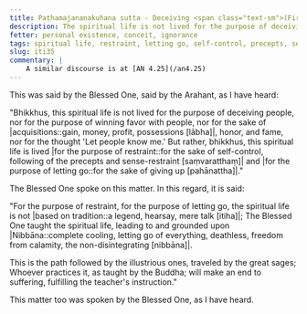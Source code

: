 ```yaml
---
title: Paṭhamajananakuhana sutta - Deceiving <span class="text-sm">(First)</span>
description: The spiritual life is not lived for the purpose of deceiving people, nor for the purpose of winning favor with people, nor for the sake of acquisitions, respect, and popularity, nor for the thought 'Let people know me.' But rather, this spiritual life is lived for the purpose of restraint and for the purpose of letting go.
fetter: personal existence, conceit, ignorance
tags: spiritual life, restraint, letting go, self-control, precepts, sense-restraint, Nibbāna, acquisitions, respect, popularity, iti, iti28-49
slug: iti35
commentary: |
    A similar discourse is at [AN 4.25](/an4.25)
---
```


This was said by the Blessed One, said by the Arahant, as I have heard:

"Bhikkhus, this spiritual life is not lived for the purpose of deceiving people, nor for the purpose of winning favor with people, nor for the sake of |acquisitions::gain, money, profit, possessions [lābha]|, honor, and fame, nor for the thought 'Let people know me.' But rather, bhikkhus, this spiritual life is lived |for the purpose of restraint::for the sake of self-control, following of the precepts and sense-restraint [saṃvaratthaṃ]| and |for the purpose of letting go::for the sake of giving up [pahānattha]|."

The Blessed One spoke on this matter. In this regard, it is said:

"For the purpose of restraint, for the purpose of letting go,
the spiritual life is not |based on tradition::a legend, hearsay, mere talk [itiha]|;
The Blessed One taught the spiritual life,
leading to and grounded upon |Nibbāna::complete cooling, letting go of everything, deathless, freedom from calamity, the non-disintegrating [nibbāna]|.

This is the path followed by the illustrious ones,
traveled by the great sages;
Whoever practices it,
as taught by the Buddha;
will make an end to suffering,
fulfilling the teacher's instruction."

This matter too was spoken by the Blessed One, as I have heard.